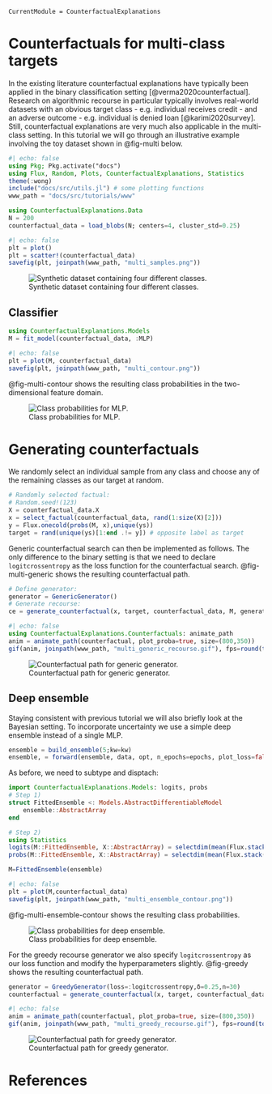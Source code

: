 ```@meta
CurrentModule = CounterfactualExplanations 
```

# Counterfactuals for multi-class targets

In the existing literature counterfactual explanations have typically been applied in the binary classification setting [@verma2020counterfactual]. Research on algorithmic recourse in particular typically involves real-world datasets with an obvious target class - e.g. individual receives credit - and an adverse outcome - e.g. individual is denied loan [@karimi2020survey]. Still, counterfactual explanations are very much also applicable in the multi-class setting. In this tutorial we will go through an illustrative example involving the toy dataset shown in @fig-multi below.

```julia
#| echo: false
using Pkg; Pkg.activate("docs")
using Flux, Random, Plots, CounterfactualExplanations, Statistics
theme(:wong)
include("docs/src/utils.jl") # some plotting functions
www_path = "docs/src/tutorials/www"
```

```julia
using CounterfactualExplanations.Data
N = 200
counterfactual_data = load_blobs(N; centers=4, cluster_std=0.25)
```

```julia
#| echo: false
plt = plot()
plt = scatter!(counterfactual_data)
savefig(plt, joinpath(www_path, "multi_samples.png"))
```

![Synthetic dataset containing four different classes.](www/multi_samples.png){#fig-multi}

## Classifier

```julia
using CounterfactualExplanations.Models
M = fit_model(counterfactual_data, :MLP)
```

```julia
#| echo: false
plt = plot(M, counterfactual_data)
savefig(plt, joinpath(www_path, "multi_contour.png"))
```


@fig-multi-contour shows the resulting class probabilities in the two-dimensional feature domain.

![Class probabilities for MLP.](www/multi_contour.png){#fig-multi-contour}

# Generating counterfactuals

We randomly select an individual sample from any class and choose any of the remaining classes as our target at random.

```julia
# Randomly selected factual:
# Random.seed!(123)
X = counterfactual_data.X
x = select_factual(counterfactual_data, rand(1:size(X)[2])) 
y = Flux.onecold(probs(M, x),unique(ys))
target = rand(unique(ys)[1:end .!= y]) # opposite label as target
```

Generic counterfactual search can then be implemented as follows. The only difference to the binary setting is that we need to declare `logitcrossentropy` as the loss function for the counterfactual search. @fig-multi-generic shows the resulting counterfactual path.

```julia
# Define generator:
generator = GenericGenerator()
# Generate recourse:
ce = generate_counterfactual(x, target, counterfactual_data, M, generator)
```

```julia
#| echo: false
using CounterfactualExplanations.Counterfactuals: animate_path
anim = animate_path(counterfactual, plot_proba=true, size=(800,350))
gif(anim, joinpath(www_path, "multi_generic_recourse.gif"), fps=round(total_steps(counterfactual)/5))
```

![Counterfactual path for generic generator.](www/multi_generic_recourse.gif){#fig-multi-generic}

## Deep ensemble

Staying consistent with previous tutorial we will also briefly look at the Bayesian setting. To incorporate uncertainty we use a simple deep ensemble instead of a single MLP.

```julia
ensemble = build_ensemble(5;kw=kw)
ensemble, = forward(ensemble, data, opt, n_epochs=epochs, plot_loss=false)
```

As before, we need to subtype and disptach:

```julia
import CounterfactualExplanations.Models: logits, probs
# Step 1)
struct FittedEnsemble <: Models.AbstractDifferentiableModel
    ensemble::AbstractArray
end

# Step 2)
using Statistics
logits(M::FittedEnsemble, X::AbstractArray) = selectdim(mean(Flux.stack([nn(X) for nn in M.ensemble],3), dims=3),3,1)
probs(M::FittedEnsemble, X::AbstractArray) = selectdim(mean(Flux.stack([softmax(nn(X)) for nn in M.ensemble],3),dims=3),3,1)

M=FittedEnsemble(ensemble)
```

```julia
#| echo: false
plt = plot(M,counterfactual_data)
savefig(plt, joinpath(www_path, "multi_ensemble_contour.png"))
```

@fig-multi-ensemble-contour shows the resulting class probabilities.

![Class probabilities for deep ensemble.](www/multi_ensemble_contour.png){#fig-multi-ensemble-contour}

For the greedy recourse generator we also specify `logitcrossentropy` as our loss function and modify the hyperparameters slightly. @fig-greedy shows the resulting counterfactual path.

```julia
generator = GreedyGenerator(loss=:logitcrossentropy,δ=0.25,n=30)
counterfactual = generate_counterfactual(x, target, counterfactual_data, M, generator)
```

```julia
#| echo: false
anim = animate_path(counterfactual, plot_proba=true, size=(800,350))
gif(anim, joinpath(www_path, "multi_greedy_recourse.gif"), fps=round(total_steps(counterfactual)/5))
```

![Counterfactual path for greedy generator.](www/multi_greedy_recourse.gif){#fig-greedy}

# References